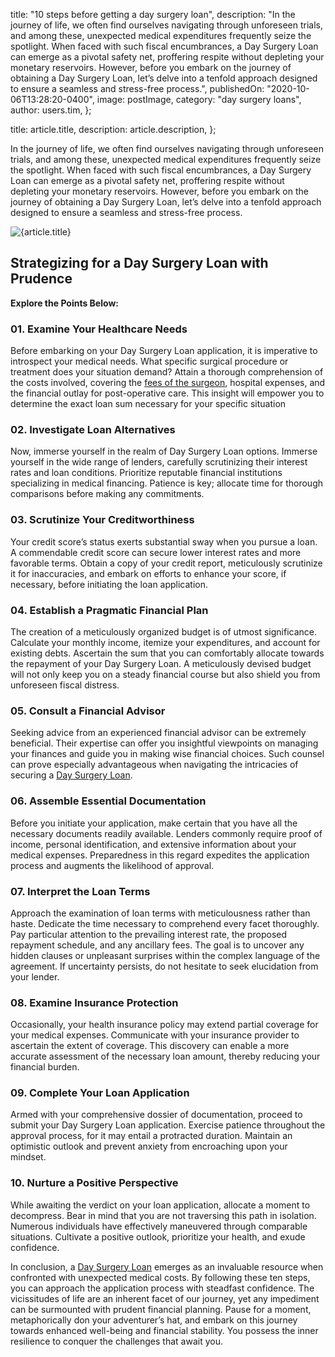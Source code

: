
  title: "10 steps before getting a day surgery loan",
  description:
    "In the journey of life, we often find ourselves navigating through unforeseen trials, and among these, unexpected medical expenditures frequently seize the spotlight. When faced with such fiscal encumbrances, a Day Surgery Loan can emerge as a pivotal safety net, proffering respite without depleting your monetary reservoirs. However, before you embark on the journey of obtaining a Day Surgery Loan, let’s delve into a tenfold approach designed to ensure a seamless and stress-free process.",
  publishedOn: "2020-10-06T13:28:20-0400",
  image: postImage,
  category: "day surgery loans",
  author: users.tim,
};

  title: article.title,
  description: article.description,
};


In the journey of life, we often find ourselves navigating through unforeseen trials, and among these, unexpected medical expenditures frequently seize the spotlight. When faced with such fiscal encumbrances, a Day Surgery Loan can emerge as a pivotal safety net, proffering respite without depleting your monetary reservoirs. However, before you embark on the journey of obtaining a Day Surgery Loan, let’s delve into a tenfold approach designed to ensure a seamless and stress-free process.

<Image src={postImage} alt={article.title} />

## Strategizing for a Day Surgery Loan with Prudence

**Explore the Points Below:**

### 01. Examine Your Healthcare Needs

Before embarking on your Day Surgery Loan application, it is imperative to introspect your medical needs. What specific surgical procedure or treatment does your situation demand? Attain a thorough comprehension of the costs involved, covering the [fees of the surgeon](https://www.surgeons.org/en/about-racs/position-papers/surgeons-fees-2019), hospital expenses, and the financial outlay for post-operative care. This insight will empower you to determine the exact loan sum necessary for your specific situation

### 02. Investigate Loan Alternatives

Now, immerse yourself in the realm of Day Surgery Loan options. Immerse yourself in the wide range of lenders, carefully scrutinizing their interest rates and loan conditions. Prioritize reputable financial institutions specializing in medical financing. Patience is key; allocate time for thorough comparisons before making any commitments.

### 03. Scrutinize Your Creditworthiness

Your credit score’s status exerts substantial sway when you pursue a loan. A commendable credit score can secure lower interest rates and more favorable terms. Obtain a copy of your credit report, meticulously scrutinize it for inaccuracies, and embark on efforts to enhance your score, if necessary, before initiating the loan application.

### 04. Establish a Pragmatic Financial Plan

The creation of a meticulously organized budget is of utmost significance. Calculate your monthly income, itemize your expenditures, and account for existing debts. Ascertain the sum that you can comfortably allocate towards the repayment of your Day Surgery Loan. A meticulously devised budget will not only keep you on a steady financial course but also shield you from unforeseen fiscal distress.

### 05. Consult a Financial Advisor

Seeking advice from an experienced financial advisor can be extremely beneficial. Their expertise can offer you insightful viewpoints on managing your finances and guide you in making wise financial choices. Such counsel can prove especially advantageous when navigating the intricacies of securing a [Day Surgery Loan](https://tlc.com.au/why-have-online-day-surgery-loans-become-so-popular/).

### 06. Assemble Essential Documentation

Before you initiate your application, make certain that you have all the necessary documents readily available. Lenders commonly require proof of income, personal identification, and extensive information about your medical expenses. Preparedness in this regard expedites the application process and augments the likelihood of approval.

### 07. Interpret the Loan Terms

Approach the examination of loan terms with meticulousness rather than haste. Dedicate the time necessary to comprehend every facet thoroughly. Pay particular attention to the prevailing interest rate, the proposed repayment schedule, and any ancillary fees.
The goal is to uncover any hidden clauses or unpleasant surprises within the complex language of the agreement. If uncertainty persists, do not hesitate to seek elucidation from your lender.

### 08. Examine Insurance Protection

Occasionally, your health insurance policy may extend partial coverage for your medical expenses. Communicate with your insurance provider to ascertain the extent of coverage. This discovery can enable a more accurate assessment of the necessary loan amount, thereby reducing your financial burden.

### 09. Complete Your Loan Application

Armed with your comprehensive dossier of documentation, proceed to submit your Day Surgery Loan application. Exercise patience throughout the approval process, for it may entail a protracted duration. Maintain an optimistic outlook and prevent anxiety from encroaching upon your mindset.

### 10. Nurture a Positive Perspective

While awaiting the verdict on your loan application, allocate a moment to decompress. Bear in mind that you are not traversing this path in isolation. Numerous individuals have effectively maneuvered through comparable situations. Cultivate a positive outlook, prioritize your health, and exude confidence.

In conclusion, a [Day Surgery Loan](https://tlc.com.au/) emerges as an invaluable resource when confronted with unexpected medical costs. By following these ten steps, you can approach the application process with steadfast confidence. The vicissitudes of life are an inherent facet of our journey, yet any impediment can be surmounted with prudent financial planning. Pause for a moment, metaphorically don your adventurer’s hat, and embark on this journey towards enhanced well-being and financial stability. You possess the inner resilience to conquer the challenges that await you.
